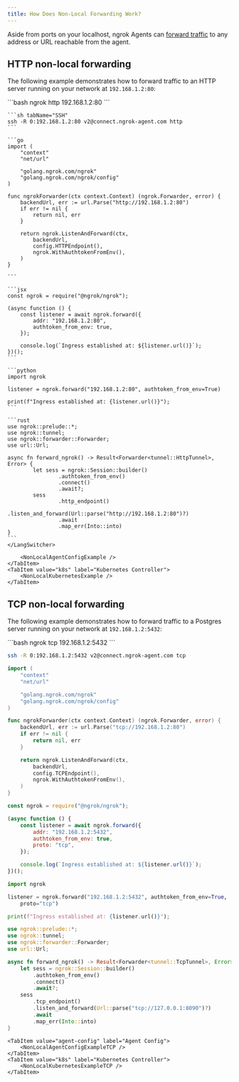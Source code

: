 ```yaml
---
title: How Does Non-Local Forwarding Work?
---
```





Aside from ports on your localhost, ngrok Agents can [forward traffic](/universal-gateway/agent-forwarding/) to any address or URL reachable from the agent.

## HTTP non-local forwarding

The following example demonstrates how to forward traffic to an HTTP server running on your network at `192.168.1.2:80`:

<Tabs groupId="endpoint-type" queryString="ept">
	<TabItem value="agent-endpoint" label="Agent Endpoint" default>
    <LangSwitcher>
    ```bash
    ngrok http 192.168.1.2:80
    ```

    ```sh tabName="SSH"
    ssh -R 0:192.168.1.2:80 v2@connect.ngrok-agent.com http
    ```

    ```go
    import (
    	"context"
    	"net/url"

    	"golang.ngrok.com/ngrok"
    	"golang.ngrok.com/ngrok/config"
    )

    func ngrokForwarder(ctx context.Context) (ngrok.Forwarder, error) {
    	backendUrl, err := url.Parse("http://192.168.1.2:80")
    	if err != nil {
    		return nil, err
    	}

    	return ngrok.ListenAndForward(ctx,
    		backendUrl,
    		config.HTTPEndpoint(),
    		ngrok.WithAuthtokenFromEnv(),
    	)
    }

    ```

    ```jsx
    const ngrok = require("@ngrok/ngrok");

    (async function () {
    	const listener = await ngrok.forward({
    		addr: "192.168.1.2:80",
    		authtoken_from_env: true,
    	});

    	console.log(`Ingress established at: ${listener.url()}`);
    })();
    ```

    ```python
    import ngrok

    listener = ngrok.forward("192.168.1.2:80", authtoken_from_env=True)

    print(f"Ingress established at: {listener.url()}");
    ```

    ```rust
    use ngrok::prelude::*;
    use ngrok::tunnel;
    use ngrok::forwarder::Forwarder;
    use url::Url;

    async fn forward_ngrok() -> Result<Forwarder<tunnel::HttpTunnel>, Error> {
    		let sess = ngrok::Session::builder()
    				.authtoken_from_env()
    				.connect()
    				.await?;
    		sess
    				.http_endpoint()
    				.listen_and_forward(Url::parse("http://192.168.1.2:80")?)
    				.await
    				.map_err(Into::into)
    }
    ```
    </LangSwitcher>

  </TabItem>
	<TabItem value="agent-config" label="Agent Config">

    	<NonLocalAgentConfigExample />
    </TabItem>
    <TabItem value="k8s" label="Kubernetes Controller">
    	<NonLocalKubernetesExample />
    </TabItem>

</Tabs>

## TCP non-local forwarding

The following example demonstrates how to forward traffic to a Postgres server running on your network at `192.168.1.2:5432`:

<Tabs groupId="endpoint-type" queryString="ept">
	<TabItem value="agent-endpoint" label="Agent Endpoint" default>

<LangSwitcher>
```bash
ngrok tcp 192.168.1.2:5432
```

```sh tabName="SSH"
ssh -R 0:192.168.1.2:5432 v2@connect.ngrok-agent.com tcp
```

```go
import (
	"context"
	"net/url"

	"golang.ngrok.com/ngrok"
	"golang.ngrok.com/ngrok/config"
)

func ngrokForwarder(ctx context.Context) (ngrok.Forwarder, error) {
	backendUrl, err := url.Parse("tcp://192.168.1.2:80")
	if err != nil {
		return nil, err
	}

	return ngrok.ListenAndForward(ctx,
		backendUrl,
		config.TCPEndpoint(),
		ngrok.WithAuthtokenFromEnv(),
	)
}
```

```jsx
const ngrok = require("@ngrok/ngrok");

(async function () {
	const listener = await ngrok.forward({
		addr: "192.168.1.2:5432",
		authtoken_from_env: true,
		proto: "tcp",
	});

	console.log(`Ingress established at: ${listener.url()}`);
})();
```

```python
import ngrok

listener = ngrok.forward("192.168.1.2:5432", authtoken_from_env=True,
    proto="tcp")

print(f"Ingress established at: {listener.url()}");
```

```rust
use ngrok::prelude::*;
use ngrok::tunnel;
use ngrok::forwarder::Forwarder;
use url::Url;

async fn forward_ngrok() -> Result<Forwarder<tunnel::TcpTunnel>, Error> {
    let sess = ngrok::Session::builder()
        .authtoken_from_env()
        .connect()
        .await?;
    sess
        .tcp_endpoint()
        .listen_and_forward(Url::parse("tcp://127.0.0.1:8090")?)
        .await
        .map_err(Into::into)
}
```

</LangSwitcher>
</TabItem	>

    <TabItem value="agent-config" label="Agent Config">
    	<NonLocalAgentConfigExampleTCP />
    </TabItem>
    <TabItem value="k8s" label="Kubernetes Controller">
    	<NonLocalKubernetesExampleTCP />
    </TabItem>

</Tabs>
